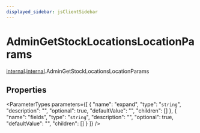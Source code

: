 ```yaml
---
displayed_sidebar: jsClientSidebar
---
```



# AdminGetStockLocationsLocationParams

[internal](../../admin_discounts/modules/admin_discounts.internal.mdx).[internal](../modules/admin_discounts.internal.internal.mdx).AdminGetStockLocationsLocationParams

## Properties

<ParameterTypes parameters={[
  {
    "name": "expand",
    "type": "`string`",
    "description": "",
    "optional": true,
    "defaultValue": "",
    "children": []
  },
  {
    "name": "fields",
    "type": "`string`",
    "description": "",
    "optional": true,
    "defaultValue": "",
    "children": []
  }
]} />
